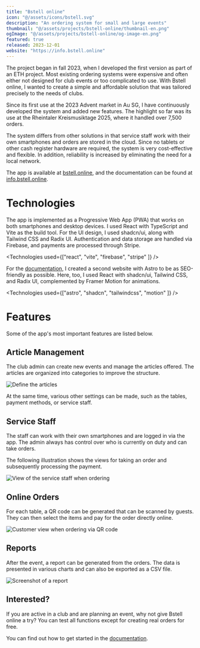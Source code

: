 ```yaml
---
title: "Bstell online"
icon: "@/assets/icons/bstell.svg"
description: "An ordering system for small and large events"
thumbnail: "@/assets/projects/bstell-online/thumbnail-en.png"
ogImage: "@/assets/projects/bstell-online/og-image-en.png"
featured: true
released: 2023-12-01
website: "https://info.bstell.online"
---
```


The project began in fall 2023, when I developed the first version as part of an ETH project. Most existing ordering systems were expensive and often either not designed for club events or too complicated to use. With Bstell online, I wanted to create a simple and affordable solution that was tailored precisely to the needs of clubs.

Since its first use at the 2023 Advent market in Au SG, I have continuously developed the system and added new features. The highlight so far was its use at the Rheintaler Kreismusiktage 2025, where it handled over 7,500 orders.

The system differs from other solutions in that service staff work with their own smartphones and orders are stored in the cloud. Since no tablets or other cash register hardware are required, the system is very cost-effective and flexible. In addition, reliability is increased by eliminating the need for a local network.

The app is available at [bstell.online](https://bstell.online), and the documentation can be found at [info.bstell.online](https://info.bstell.online).

# Technologies

The app is implemented as a Progressive Web App (PWA) that works on both smartphones and desktop devices. I used React with TypeScript and Vite as the build tool. For the UI design, I used shadcn/ui, along with Tailwind CSS and Radix UI. Authentication and data storage are handled via Firebase, and payments are processed through Stripe.

<Technologies used={["react", "vite", "firebase", "stripe" ]} />

For the [documentation](https://info.bstell.online), I created a second website with Astro to be as SEO-friendly as possible. Here, too, I used React with shadcn/ui, Tailwind CSS, and Radix UI, complemented by Framer Motion for animations.

<Technologies used={["astro", "shadcn", "tailwindcss", "motion" ]} />

# Features

Some of the app's most important features are listed below.

## Article Management

The club admin can create new events and manage the articles offered. The articles are organized into categories to improve the structure.

![Define the articles](@/assets/projects/bstell-online/bstell-articles.png)

At the same time, various other settings can be made, such as the tables, payment methods, or service staff.

## Service Staff

The staff can work with their own smartphones and are logged in via the app. The admin always has control over who is currently on duty and can take orders.

The following illustration shows the views for taking an order and subsequently processing the payment.

![View of the service staff when ordering](@/assets/projects/bstell-online/bstell-waiter.png)

## Online Orders

For each table, a QR code can be generated that can be scanned by guests. They can then select the items and pay for the order directly online.

![Customer view when ordering via QR code](@/assets/projects/bstell-online/bstell-customer.png)

## Reports

After the event, a report can be generated from the orders. The data is presented in various charts and can also be exported as a CSV file.

![Screenshot of a report](@/assets/projects/bstell-online/bstell-report.png)

## Interested?

If you are active in a club and are planning an event, why not give Bstell online a try? You can test all functions except for creating real orders for free.

You can find out how to get started in the [documentation](https://info.bstell.online/docs/loslegen).
